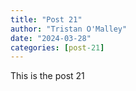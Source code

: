 ```yaml
---
title: "Post 21"
author: "Tristan O'Malley"
date: "2024-03-28"
categories: [post-21]
---
```


This is the post 21
